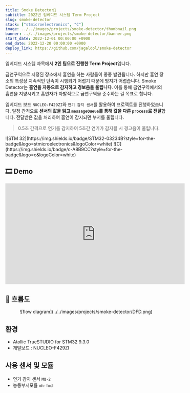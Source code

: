 ```yaml
---
title: Smoke Detector🚬
subtitle: 2022년 임베디드 시스템 Term Project
slug: smoke-detector
stack: ["stmicroelectronics", "C"]
image: ../../images/projects/smoke-detector/thumbnail.png
banner: ../../images/projects/smoke-detector/banner.png
start_date: 2022-12-01 00:00:00 +0900
end_date: 2022-12-20 00:00:00 +0900
deploy_link: https://github.com/jagaldol/smoke-detector
---
```



임베디드 시스템 과목에서 **2인 팀으로 진행한 Term Project**입니다.

금연구역으로 지정된 장소에서 흡연을 하는 사람들이 종종 발견됩니다. 하지만 흡연 장소의 특성상 지속적인 단속이 시행되기 어렵기 때문에 방지가 어렵습니다. Smoke Detector는 **흡연을 자동으로 감지하고 경보음을 울립니다**. 이를 통해 금연구역에서의 흡연을 지양시키고 흡연자가 자발적으로 금연구역을 준수하는 걸 목표로 합니다.

임베디드 보드 `NUCLEO-F429ZI`와 `연기 감지 센서`를 활용하여 프로젝트를 진행하었습니다. 일정 간격으로 **센서의 값을 읽고 `messageQueue`를 통해 값을 다른 `process`로 전달**합니다. 전달받은 값을 처리하여 흡연이 감지되면 부저를 울립니다.

> 0.5초 간격으로 연기를 감지하여 5초간 연기가 감지될 시 경고음이 울립니다.

<Stacks>
  ![STM 32](https://img.shields.io/badge/STM32-03234B?style=for-the-badge&logo=stmicroelectronics&logoColor=white)
  ![C](https://img.shields.io/badge/c-A8B9CC?style=for-the-badge&logo=c&logoColor=white)
</Stacks>

## 🎞️ Demo

<div align="center">
  <iframe width="560" height="315" src="https://www.youtube.com/embed/fxReEu6GE9A?si=RBYjzvBFZJgO17gR" title="YouTube video player" frameborder="0" allow="accelerometer; autoplay; clipboard-write; encrypted-media; gyroscope; picture-in-picture; web-share" allowfullscreen></iframe>
</div>

## 💭️️ 흐름도

<div align="center">
  <div className="xl:w-[1000px]">
  ![flow diagram](../../images/projects/smoke-detector/DFD.png)
  </div>
</div>

## 환경
- Atollic TrueSTUDIO for STM32 9.3.0
- 개발보드 : NUCLEO-F429ZI

## 사용 센서 및 모듈
 - 연기 감지 센서 `MQ-2`
 - 능동부저모듈 `mh-fmd`

<MemberContainer>
  <MemberGrid members={[
    {
      imageSrc: 'https://github.com/jagaldol.png',
      link: 'https://github.com/jagaldol',
      name: '안혜준',
      description: '신호 처리 및 부저 동작 코드 작성'
    },
    {
      imageSrc: 'https://github.com/gogumac.png',
      link: 'https://github.com/gogumac',
      name: '김유빈',
      description: '센서 메시지 큐 전달 코드 작성'
    },
  ]} />
</MemberContainer>